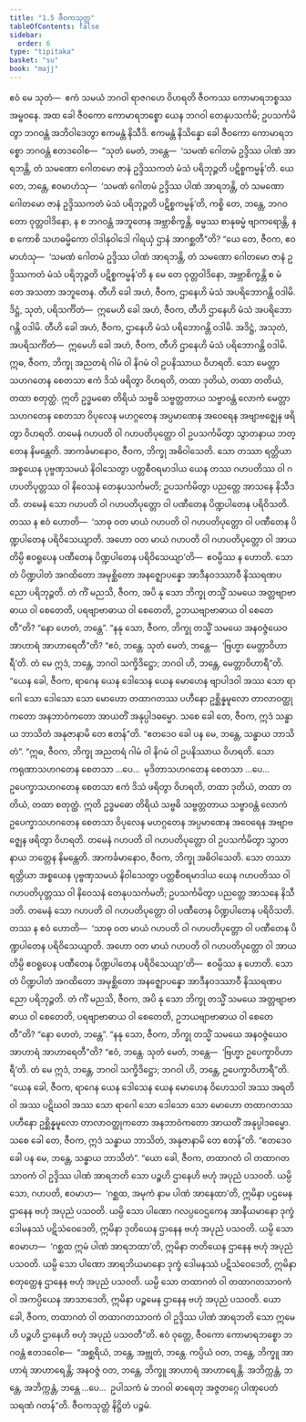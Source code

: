 ```yaml
---
title: "1.5 ဇီဝကသုတ္တ"
tableOfContents: false
sidebar:
  order: 6
type: "tipitaka"
basket: "su"
book: "majj"
---
```



<DynamicBreadcrumb />

<Division number="51" book="majj">

<Paragraph number="106" book="majj">
ဧဝံ မေ သုတံ—  ဧကံ သမယံ ဘဂဝါ ရာဇဂဟေ ဝိဟရတိ ဇီဝကဿ ကောမာရဘစ္စဿ အမ္ဗဝနေ. အထ ခေါ ဇီဝကော ကောမာရဘစ္စော ယေန ဘဂဝါ တေနုပသင်္ကမိ; ဥပသင်္ကမိတွာ ဘဂဝန္တံ အဘိဝါဒေတွာ ဧကမန္တံ နိသီဒိ. ဧကမန္တံ နိသိန္နော ခေါ ဇီဝကော ကောမာရဘစ္စော ဘဂဝန္တံ ဧတဒဝေါစ—  “သုတံ မေတံ, ဘန္တေ—  ‘သမဏံ ဂေါတမံ ဥဒ္ဒိဿ ပါဏံ အာရဘန္တိ, တံ သမဏော ဂေါတမော ဇာနံ ဥဒ္ဒိဿကတံ မံသံ ပရိဘုဉ္ဇတိ ပဋိစ္စကမ္မန်’တိ. ယေ တေ, ဘန္တေ, ဧဝမာဟံသု—  ‘သမဏံ ဂေါတမံ ဥဒ္ဒိဿ ပါဏံ အာရဘန္တိ, တံ သမဏော ဂေါတမော ဇာနံ ဥဒ္ဒိဿကတံ မံသံ ပရိဘုဉ္ဇတိ ပဋိစ္စကမ္မန်’တိ, ကစ္စိ တေ, ဘန္တေ, ဘဂဝတော ဝုတ္တဝါဒိနော, န စ ဘဂဝန္တံ အဘူတေန အဗ္ဘာစိက္ခန္တိ, ဓမ္မဿ စာနုဓမ္မံ ဗျာကရောန္တိ, န စ ကောစိ သဟဓမ္မိကော ဝါဒါနုဝါဒေါ ဂါရယှံ ဌာနံ အာဂစ္ဆတီ”တိ?
</Paragraph>

</Division>
<Division number="52" book="majj">

<Paragraph number="107" book="majj">
“ယေ တေ, ဇီဝက, ဧဝမာဟံသု—  ‘သမဏံ ဂေါတမံ ဥဒ္ဒိဿ ပါဏံ အာရဘန္တိ, တံ သမဏော ဂေါတမော ဇာနံ ဥဒ္ဒိဿကတံ မံသံ ပရိဘုဉ္ဇတိ ပဋိစ္စကမ္မန်’တိ န မေ တေ ဝုတ္တဝါဒိနော, အဗ္ဘာစိက္ခန္တိ စ မံ တေ အသတာ အဘူတေန. တီဟိ ခေါ အဟံ, ဇီဝက, ဌာနေဟိ မံသံ အပရိဘောဂန္တိ ဝဒါမိ. ဒိဋ္ဌံ, သုတံ, ပရိသင်္ကိတံ—  ဣမေဟိ ခေါ အဟံ, ဇီဝက, တီဟိ ဌာနေဟိ မံသံ အပရိဘောဂန္တိ ဝဒါမိ. တီဟိ ခေါ အဟံ, ဇီဝက, ဌာနေဟိ မံသံ ပရိဘောဂန္တိ ဝဒါမိ. အဒိဋ္ဌံ, အသုတံ, အပရိသင်္ကိတံ—  ဣမေဟိ ခေါ အဟံ, ဇီဝက, တီဟိ ဌာနေဟိ မံသံ ပရိဘောဂန္တိ ဝဒါမိ.
</Paragraph>

</Division>
<Division number="53" book="majj">

<Paragraph number="108" book="majj">
ဣဓ, ဇီဝက, ဘိက္ခု အညတရံ ဂါမံ ဝါ နိဂမံ ဝါ ဥပနိဿာယ ဝိဟရတိ. သော မေတ္တာသဟဂတေန စေတသာ ဧကံ ဒိသံ ဖရိတွာ ဝိဟရတိ, တထာ ဒုတိယံ, တထာ တတိယံ, တထာ စတုတ္ထံ. ဣတိ ဥဒ္ဓမဓော တိရိယံ သဗ္ဗဓိ သဗ္ဗတ္တတာယ သဗ္ဗာဝန္တံ လောကံ မေတ္တာသဟဂတေန စေတသာ ဝိပုလေန မဟဂ္ဂတေန အပ္ပမာဏေန အဝေရေန အဗျာဗဇ္ဈေန ဖရိတွာ ဝိဟရတိ. တမေနံ ဂဟပတိ ဝါ ဂဟပတိပုတ္တော ဝါ ဥပသင်္ကမိတွာ သွာတနာယ ဘတ္တေန နိမန္တေတိ. အာကင်္ခမာနောဝ, ဇီဝက, ဘိက္ခု အဓိဝါသေတိ. သော တဿာ ရတ္တိယာ အစ္စယေန ပုဗ္ဗဏှသမယံ နိဝါသေတွာ ပတ္တစီဝရမာဒါယ ယေန တဿ ဂဟပတိဿ ဝါ ဂဟပတိပုတ္တဿ ဝါ နိဝေသနံ တေနုပသင်္ကမတိ; ဥပသင်္ကမိတွာ ပညတ္တေ အာသနေ နိသီဒတိ. တမေနံ သော ဂဟပတိ ဝါ ဂဟပတိပုတ္တော ဝါ ပဏီတေန ပိဏ္ဍပါတေန ပရိဝိသတိ. တဿ န ဧဝံ ဟောတိ—  ‘သာဓု ဝတ မာယံ ဂဟပတိ ဝါ ဂဟပတိပုတ္တော ဝါ ပဏီတေန ပိဏ္ဍပါတေန ပရိဝိသေယျာတိ. အဟော ဝတ မာယံ ဂဟပတိ ဝါ ဂဟပတိပုတ္တော ဝါ အာယတိမ္ပိ ဧဝရူပေန ပဏီတေန ပိဏ္ဍပါတေန ပရိဝိသေယျာ’တိ—  ဧဝမ္ပိဿ န ဟောတိ. သော တံ ပိဏ္ဍပါတံ အဂထိတော အမုစ္ဆိတော အနဇ္ဈောပန္နော အာဒီနဝဒဿာဝီ နိဿရဏပညော ပရိဘုဉ္ဇတိ. တံ ကိံ မညသိ, ဇီဝက, အပိ နု သော ဘိက္ခု တသ္မိံ သမယေ အတ္တဗျာဗာဓာယ ဝါ စေတေတိ, ပရဗျာဗာဓာယ ဝါ စေတေတိ, ဥဘယဗျာဗာဓာယ ဝါ စေတေတီ”တိ?
</Paragraph>

<Paragraph number="109" book="majj">
“နော ဟေတံ, ဘန္တေ”.
</Paragraph>

<Paragraph number="110" book="majj">
“နနု သော, ဇီဝက, ဘိက္ခု တသ္မိံ သမယေ အနဝဇ္ဇံယေဝ အာဟာရံ အာဟာရေတီ”တိ?
</Paragraph>

<Paragraph number="111" book="majj">
“ဧဝံ, ဘန္တေ. သုတံ မေတံ, ဘန္တေ—  ‘ဗြဟ္မာ မေတ္တာဝိဟာရီ’တိ. တံ မေ ဣဒံ, ဘန္တေ, ဘဂဝါ သက္ခိဒိဋ္ဌော; ဘဂဝါ ဟိ, ဘန္တေ, မေတ္တာဝိဟာရီ”တိ. “ယေန ခေါ, ဇီဝက, ရာဂေန ယေန ဒေါသေန ယေန မောဟေန ဗျာပါဒဝါ အဿ သော ရာဂေါ သော ဒေါသော သော မောဟော တထာဂတဿ ပဟီနော ဥစ္ဆိန္နမူလော တာလာဝတ္ထုကတော အနဘာဝံကတော အာယတိံ အနုပ္ပါဒဓမ္မော. သစေ ခေါ တေ, ဇီဝက, ဣဒံ သန္ဓာယ ဘာသိတံ အနုဇာနာမိ တေ ဧတန်”တိ. “ဧတဒေဝ ခေါ ပန မေ, ဘန္တေ, သန္ဓာယ ဘာသိတံ”.
</Paragraph>

</Division>
<Division number="54" book="majj">

<Paragraph number="112" book="majj">
“ဣဓ, ဇီဝက, ဘိက္ခု အညတရံ ဂါမံ ဝါ နိဂမံ ဝါ ဥပနိဿာယ ဝိဟရတိ. သော ကရုဏာသဟဂတေန စေတသာ …ပေ…  မုဒိတာသဟဂတေန စေတသာ …ပေ…  ဥပေက္ခာသဟဂတေန စေတသာ ဧကံ ဒိသံ ဖရိတွာ ဝိဟရတိ, တထာ ဒုတိယံ, တထာ တတိယံ, တထာ စတုတ္ထံ. ဣတိ ဥဒ္ဓမဓော တိရိယံ သဗ္ဗဓိ သဗ္ဗတ္တတာယ သဗ္ဗာဝန္တံ လောကံ ဥပေက္ခာသဟဂတေန စေတသာ ဝိပုလေန မဟဂ္ဂတေန အပ္ပမာဏေန အဝေရေန အဗျာဗဇ္ဈေန ဖရိတွာ ဝိဟရတိ. တမေနံ ဂဟပတိ ဝါ ဂဟပတိပုတ္တော ဝါ ဥပသင်္ကမိတွာ သွာတနာယ ဘတ္တေန နိမန္တေတိ. အာကင်္ခမာနောဝ, ဇီဝက, ဘိက္ခု အဓိဝါသေတိ. သော တဿာ ရတ္တိယာ အစ္စယေန ပုဗ္ဗဏှသမယံ နိဝါသေတွာ ပတ္တစီဝရမာဒါယ ယေန ဂဟပတိဿ ဝါ ဂဟပတိပုတ္တဿ ဝါ နိဝေသနံ တေနုပသင်္ကမတိ; ဥပသင်္ကမိတွာ ပညတ္တေ အာသနေ နိသီဒတိ. တမေနံ သော ဂဟပတိ ဝါ ဂဟပတိပုတ္တော ဝါ ပဏီတေန ပိဏ္ဍပါတေန ပရိဝိသတိ. တဿ န ဧဝံ ဟောတိ—  ‘သာဓု ဝတ မာယံ ဂဟပတိ ဝါ ဂဟပတိပုတ္တော ဝါ ပဏီတေန ပိဏ္ဍပါတေန ပရိဝိသေယျာတိ. အဟော ဝတ မာယံ ဂဟပတိ ဝါ ဂဟပတိပုတ္တော ဝါ အာယတိမ္ပိ ဧဝရူပေန ပဏီတေန ပိဏ္ဍပါတေန ပရိဝိသေယျာ’တိ—  ဧဝမ္ပိဿ န ဟောတိ. သော တံ ပိဏ္ဍပါတံ အဂထိတော အမုစ္ဆိတော အနဇ္ဈောပန္နော အာဒီနဝဒဿာဝီ နိဿရဏပညော ပရိဘုဉ္ဇတိ. တံ ကိံ မညသိ, ဇီဝက, အပိ နု သော ဘိက္ခု တသ္မိံ သမယေ အတ္တဗျာဗာဓာယ ဝါ စေတေတိ, ပရဗျာဗာဓာယ ဝါ စေတေတိ, ဥဘယဗျာဗာဓာယ ဝါ စေတေတီ”တိ?
</Paragraph>

<Paragraph number="113" book="majj">
“နော ဟေတံ, ဘန္တေ”.
</Paragraph>

<Paragraph number="114" book="majj">
“နနု သော, ဇီဝက, ဘိက္ခု တသ္မိံ သမယေ အနဝဇ္ဇံယေဝ အာဟာရံ အာဟာရေတီ”တိ?
</Paragraph>

<Paragraph number="115" book="majj">
“ဧဝံ, ဘန္တေ. သုတံ မေတံ, ဘန္တေ—  ‘ဗြဟ္မာ ဥပေက္ခာဝိဟာရီ’တိ. တံ မေ ဣဒံ, ဘန္တေ, ဘဂဝါ သက္ခိဒိဋ္ဌော; ဘဂဝါ ဟိ, ဘန္တေ, ဥပေက္ခာဝိဟာရီ”တိ. “ယေန ခေါ, ဇီဝက, ရာဂေန ယေန ဒေါသေန ယေန မောဟေန ဝိဟေသဝါ အဿ အရတိဝါ အဿ ပဋိဃဝါ အဿ သော ရာဂေါ သော ဒေါသော သော မောဟော တထာဂတဿ ပဟီနော ဥစ္ဆိန္နမူလော တာလာဝတ္ထုကတော အနဘာဝံကတော အာယတိံ အနုပ္ပါဒဓမ္မော. သစေ ခေါ တေ, ဇီဝက, ဣဒံ သန္ဓာယ ဘာသိတံ, အနုဇာနာမိ တေ ဧတန်”တိ. “ဧတဒေဝ ခေါ ပန မေ, ဘန္တေ, သန္ဓာယ ဘာသိတံ”.
</Paragraph>

</Division>
<Division number="55" book="majj">

<Paragraph number="116" book="majj">
“ယော ခေါ, ဇီဝက, တထာဂတံ ဝါ တထာဂတသာဝကံ ဝါ ဥဒ္ဒိဿ ပါဏံ အာရဘတိ သော ပဉ္စဟိ ဌာနေဟိ ဗဟုံ အပုညံ ပသဝတိ. ယမ္ပိ သော, ဂဟပတိ, ဧဝမာဟ—  ‘ဂစ္ဆထ, အမုကံ နာမ ပါဏံ အာနေထာ’တိ, ဣမိနာ ပဌမေန ဌာနေန ဗဟုံ အပုညံ ပသဝတိ. ယမ္ပိ သော ပါဏော ဂလပ္ပဝေဌကေန အာနီယမာနော ဒုက္ခံ ဒေါမနဿံ ပဋိသံဝေဒေတိ, ဣမိနာ ဒုတိယေန ဌာနေန ဗဟုံ အပုညံ ပသဝတိ. ယမ္ပိ သော ဧဝမာဟ—  ‘ဂစ္ဆထ ဣမံ ပါဏံ အာရဘထာ’တိ, ဣမိနာ တတိယေန ဌာနေန ဗဟုံ အပုညံ ပသဝတိ. ယမ္ပိ သော ပါဏော အာရဘိယမာနော ဒုက္ခံ ဒေါမနဿံ ပဋိသံဝေဒေတိ, ဣမိနာ စတုတ္ထေန ဌာနေန ဗဟုံ အပုညံ ပသဝတိ. ယမ္ပိ သော တထာဂတံ ဝါ တထာဂတသာဝကံ ဝါ အကပ္ပိယေန အာသာဒေတိ, ဣမိနာ ပဉ္စမေန ဌာနေန ဗဟုံ အပုညံ ပသဝတိ. ယော ခေါ, ဇီဝက, တထာဂတံ ဝါ တထာဂတသာဝကံ ဝါ ဥဒ္ဒိဿ ပါဏံ အာရဘတိ သော ဣမေဟိ ပဉ္စဟိ ဌာနေဟိ ဗဟုံ အပုညံ ပသဝတီ”တိ.
</Paragraph>

<Paragraph number="117" book="majj">
ဧဝံ ဝုတ္တေ, ဇီဝကော ကောမာရဘစ္စော ဘဂဝန္တံ ဧတဒဝေါစ—  “အစ္ဆရိယံ, ဘန္တေ, အဗ္ဘုတံ, ဘန္တေ. ကပ္ပိယံ ဝတ, ဘန္တေ, ဘိက္ခူ အာဟာရံ အာဟာရေန္တိ; အနဝဇ္ဇံ ဝတ, ဘန္တေ, ဘိက္ခူ အာဟာရံ အာဟာရေန္တိ. အဘိက္ကန္တံ, ဘန္တေ, အဘိက္ကန္တံ, ဘန္တေ …ပေ…  ဥပါသကံ မံ ဘဂဝါ ဓာရေတု အဇ္ဇတဂ္ဂေ ပါဏုပေတံ သရဏံ ဂတန်”တိ.

</Paragraph>
</Division>

<Paragraph number="118" type="center" book="majj">
ဇီဝကသုတ္တံ နိဋ္ဌိတံ ပဉ္စမံ.
</Paragraph>